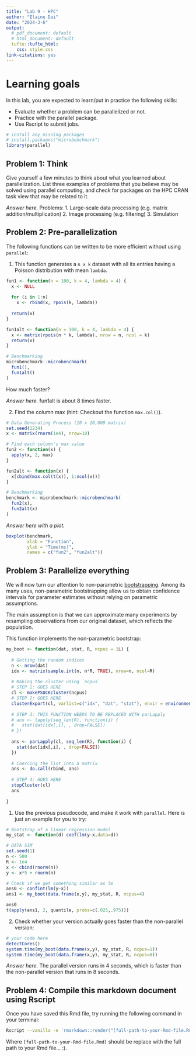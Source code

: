 ```yaml
---
title: "Lab 9 - HPC"
author: "Elaine Dai"
date: "2024-3-6"
output: 
  # pdf_document: default
  # html_document: default
  tufte::tufte_html:
    css: style.css
link-citations: yes
---
```


# Learning goals

In this lab, you are expected to learn/put in practice the following skills:

- Evaluate whether a problem can be parallelized or not.
- Practice with the parallel package.
- Use Rscript to submit jobs.

```r
# install any missing packages
# install.packages("microbenchmark")
library(parallel)
```

## Problem 1: Think

Give yourself a few minutes to think about what you learned about parallelization. List three
examples of problems that you believe may be solved using parallel computing,
and check for packages on the HPC CRAN task view that may be related to it.

_Answer here._
Problems:
1. Large-scale data processing (e.g. matrix addition/multiplication)
2. Image processing (e.g. filtering)
3. Simulation 

## Problem 2: Pre-parallelization

The following functions can be written to be more efficient without using
`parallel`:

1. This function generates a `n x k` dataset with all its entries having a Poisson distribution with mean `lambda`.

```r
fun1 <- function(n = 100, k = 4, lambda = 4) {
  x <- NULL
  
  for (i in 1:n)
    x <- rbind(x, rpois(k, lambda))
  
  return(x)
}

fun1alt <- function(n = 100, k = 4, lambda = 4) {
  x <- matrix(rpois(n * k, lambda), nrow = n, ncol = k)
  return(x)
}

# Benchmarking
microbenchmark::microbenchmark(
  fun1(),
  fun1alt()
)
```

How much faster?

_Answer here._
fun1alt is about 8 times faster.

2.  Find the column max (hint: Checkout the function `max.col()`).

```r
# Data Generating Process (10 x 10,000 matrix)
set.seed(1234)
x <- matrix(rnorm(1e4), nrow=10)

# Find each column's max value
fun2 <- function(x) {
  apply(x, 2, max)
}

fun2alt <- function(x) {
  x[cbind(max.col(t(x)), 1:ncol(x))]
}

# Benchmarking
benchmark <- microbenchmark::microbenchmark(
  fun2(x),
  fun2alt(x)
)
```

_Answer here with a plot._
```r
boxplot(benchmark,
        xlab = "Function",
        ylab = "Time(ms)",
        names = c("fun2", "fun2alt"))
```

## Problem 3: Parallelize everything

We will now turn our attention to non-parametric 
[bootstrapping](https://en.wikipedia.org/wiki/Bootstrapping_(statistics)).
Among its many uses, non-parametric bootstrapping allow us to obtain confidence
intervals for parameter estimates without relying on parametric assumptions.

The main assumption is that we can approximate many experiments by resampling
observations from our original dataset, which reflects the population. 

This function implements the non-parametric bootstrap:

```r
my_boot <- function(dat, stat, R, ncpus = 1L) {
  
  # Getting the random indices
  n <- nrow(dat)
  idx <- matrix(sample.int(n, n*R, TRUE), nrow=n, ncol=R)
 
  # Making the cluster using `ncpus`
  # STEP 1: GOES HERE
  cl <- makePSOCKcluster(ncpus)
  # STEP 2: GOES HERE
  clusterExport(cl, varlist=c("idx", "dat", "stat"), envir = environment())
  
  # STEP 3: THIS FUNCTION NEEDS TO BE REPLACED WITH parLapply
  # ans <- lapply(seq_len(R), function(i) {
  #   stat(dat[idx[,i], , drop=FALSE])
  # })
  
  ans <- parLapply(cl, seq_len(R), function(i) {
    stat(dat[idx[,i], , drop=FALSE])
  })
  
  # Coercing the list into a matrix
  ans <- do.call(rbind, ans)
  
  # STEP 4: GOES HERE
  stopCluster(cl)
  ans
  
}
```

1. Use the previous pseudocode, and make it work with `parallel`. Here is just an example
for you to try:

```r
# Bootstrap of a linear regression model
my_stat <- function(d) coef(lm(y~x,data=d))

# DATA SIM
set.seed(1)
n <- 500 
R <- 1e4
x <- cbind(rnorm(n)) 
y <- x*5 + rnorm(n)

# Check if we get something similar as lm
ans0 <- confint(lm(y~x))
ans1 <- my_boot(data.frame(x,y), my_stat, R, ncpus=4)

ans0
t(apply(ans1, 2, quantile, probs=c(.025,.975)))
```

2. Check whether your version actually goes faster than the non-parallel version:

```r
# your code here
detectCores()
system.time(my_boot(data.frame(x,y), my_stat, R, ncpus=1))
system.time(my_boot(data.frame(x,y), my_stat, R, ncpus=8))
```

_Answer here._
The parallel version runs in 4 seconds, which is faster than the non-parallel version that runs in 8 seconds.

## Problem 4: Compile this markdown document using Rscript

Once you have saved this Rmd file, try running the following command
in your terminal:

```bash
Rscript --vanilla -e 'rmarkdown::render("[full-path-to-your-Rmd-file.Rmd]")' &
```

Where `[full-path-to-your-Rmd-file.Rmd]` should be replace with the full path to
your Rmd file... :).


